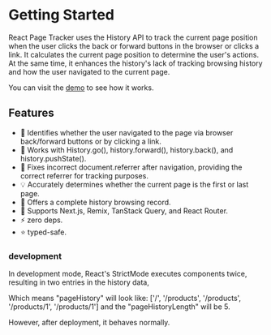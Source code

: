 # Getting Started

React Page Tracker uses the History API to track the current page position when the user clicks the back or forward buttons in the browser or clicks a link. It calculates the current page position to determine the user's actions. At the same time, it enhances the history's lack of tracking browsing history and how the user navigated to the current page.

You can visit the [demo](/demo) to see how it works.

## Features
- 📝 Identifies whether the user navigated to the page via browser back/forward buttons or by clicking a link.
- 🧩 Works with History.go(), history.forward(), history.back(), and history.pushState().
- 🐞 Fixes incorrect document.referrer after navigation, providing the correct referrer for tracking purposes.
- 💡 Accurately determines whether the current page is the first or last page.
- 🧭 Offers a complete history browsing record.
- 🚀 Supports Next.js, Remix, TanStack Query, and React Router.
- ⚡️ zero deps.
- ⭐️ typed-safe.

### development

In development mode, React's StrictMode executes components twice, resulting in two entries in the history data,

Which means "pageHistory" will look like: ['/', '/products', '/products', '/products/1', '/products/1'] and the "pageHistoryLength" will be 5.

However, after deployment, it behaves normally.
